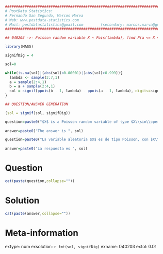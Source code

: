 
```r

################################################################################
# PostData Statistics: 
# Fernando San Segundo, Marcos Marva
# Web: www.postdata-statistics.com
# Mail: postdatastatistics@gmail.com        (secondary: marcos.marva@gmail.es)
################################################################################

## 040203 ->- Poisson random variable X ~ Pois(lambda), find P(a <= X < b).
```


```r
library(MASS)

signifDig = 4

sol=0

while(is.na(sol)|(abs(sol)<0.00001)|(abs(sol)>0.999)){
  lambda <- sample(3:7,1)
  a = sample(2:4,1)
  b = a + sample(2:4,1)
  sol = signif(ppois(b - 1, lambda) - ppois(a - 1, lambda), digits=signifDig)
}

## QUESTION/ANSWER GENERATION

(sol = signif(sol, signifDig))

```


```r
question=paste0("$X$ is a Poisson random variable of type $X\\sim\\operatorname{Pois}(\\lambda = ", lambda, ")$. Find the probability $$P(", a,"\\leq X < ", b,").$$ Use  ", signifDig, " significant digits in your answer.")
  
answer=paste0("The answer is ", sol)

```


```r
question=paste0("La variable aleatoria $X$ es de tipo Poisson, con $X\\sim\\operatorname{Pois}(\\lambda = ", lambda, ")$. Calcula la probabilidad $$P(", a,"\\leq X < ", b,").$$ Escribe tu respuesta con ", signifDig, " cifras significativas." )
  
answer=paste0("La respuesta es ", sol)

```


Question
========

```r
cat(paste(question,collapse=""))
```


Solution
=========

```r
cat(paste(answer,collapse=""))
```

Meta-information
================
extype: num
exsolution: `r fmt(sol, signifDig)`
exname: 040203
extol: 0.01


